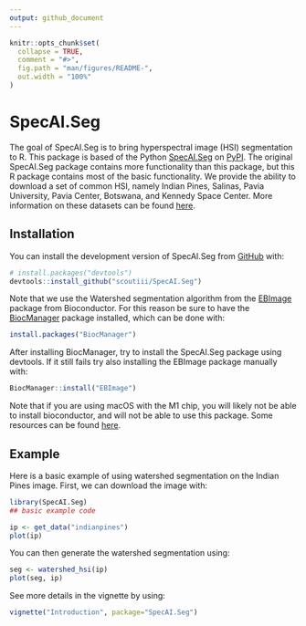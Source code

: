 ```yaml
---
output: github_document
---
```


<!-- README.md is generated from README.Rmd. Please edit that file -->

```r
knitr::opts_chunk$set(
  collapse = TRUE,
  comment = "#>",
  fig.path = "man/figures/README-",
  out.width = "100%"
)
```

# SpecAI.Seg

<!-- badges: start -->
<!-- badges: end -->

The goal of SpecAI.Seg is to bring hyperspectral image (HSI) segmentation to R.
This package is based of the Python [SpecAI.Seg](https://github.com/lanl/SpecAI.Seg)
on [PyPI](https://pypi.org/project/SpecAI.Seg/).
The original SpecAI.Seg package contains more functionality than this package,
but this R package contains most of the basic functionality.
We provide the ability to download a set of common HSI, namely Indian Pines,
Salinas, Pavia University, Pavia Center, Botswana, and Kennedy Space Center.
More information on these datasets can be found [here](https://www.ehu.eus/ccwintco/index.php?title=Hyperspectral_Remote_Sensing_Scenes).

## Installation

You can install the development version of SpecAI.Seg from [GitHub](https://github.com/) with:

``` r
# install.packages("devtools")
devtools::install_github("scoutiii/SpecAI.Seg")
```

Note that we use the Watershed segmentation algorithm from the [EBImage](https://bioconductor.org/packages/release/bioc/html/EBImage.html) package
from Bioconductor.
For this reason be sure to have the [BiocManager](https://www.bioconductor.org/install/)
package installed, which can be done with:

``` r
install.packages("BiocManager")
```

After installing BiocManager, try to install the SpecAI.Seg package using devtools.
If it still fails try also installing the EBImage package manually with:

``` r
BiocManager::install("EBImage")
```

Note that if you are using macOS with the M1 chip, you will likely not be able
to install bioconductor, and will not be able to use this package.
Some resources can be found [here](https://support.bioconductor.org/p/9137290/).

## Example

Here is a basic example of using watershed segmentation on the Indian Pines image.
First, we can download the image with:
```r
library(SpecAI.Seg)
## basic example code

ip <- get_data("indianpines")
plot(ip)
```

You can then generate the watershed segmentation using:

```r
seg <- watershed_hsi(ip)
plot(seg, ip)
```

See more details in the vignette by using:

```r
vignette("Introduction", package="SpecAI.Seg")
```

